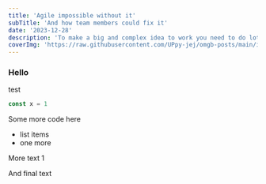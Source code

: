 ```yaml
---
title: 'Agile impossible without it'
subTitle: 'And how team members could fix it'
date: '2023-12-28'
description: 'To make a big and complex idea to work you need to do lot of things. But all of them could be just a waste of time if some crucial principle is missing. And Agile is not an exception...'
coverImg: 'https://raw.githubusercontent.com/UPpy-jej/omgb-posts/main/images/liberty-3.png'
---
```


### Hello
test
```ts
const x = 1
```

Some more code here
- list items
- one more

More text 1

<CustomImage src="https://raw.githubusercontent.com/UPpy-jej/omgb-posts/main/images/liberty1.png" alt="Liberty Statue" />

And final text
